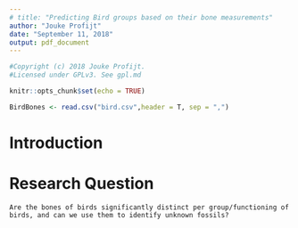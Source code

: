 ```yaml
---
# title: "Predicting Bird groups based on their bone measurements"
author: "Jouke Profijt"
date: "September 11, 2018"
output: pdf_document
---
```

```r
#Copyright (c) 2018 Jouke Profijt.
#Licensed under GPLv3. See gpl.md
```


```r
knitr::opts_chunk$set(echo = TRUE)
```

```r
BirdBones <- read.csv("bird.csv",header = T, sep = ",")
```

# Introduction

# Research Question
    Are the bones of birds significantly distinct per group/functioning of birds, and can we use them to identify unknown fossils?